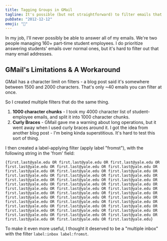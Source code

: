 ```yaml
---
title: Tagging Groups in GMail
tagline: It's possible (but not straightforward) to filter emails that come from a set list of addresses.
pubDate: "2012-12-12"
emoji: "🛟"
---
```


In my job, I'll never possibly be able to answer all of my emails. We're two people managing 160+ part-time student employees. I do prioritize answering students' emails over normal ones, but it's hard to filter out that many email addresses.

## GMail's Limitations & A Workaround

GMail has a character limit on filters - a blog post said it's somewhere between 1500 and 2000 characters. That's only ~40 emails you can filter at once.

So I created multiple filters that do the same thing.

1. **1000 character chunks** - I took my 4000 character list of student-employee emails, and split it into <span class="tooltiptitle" title="I use vim!">1000 character chunks.</span>
2. **Curly Braces** - GMail gave me a warning about long operations, but it went away when I used curly braces around it. I got the idea from another blog post - I'm being kinda superstitious. It's hard to test this sort of thing.

I then created a label-applying filter (apply label "fromst"), with the following string in the 'from' field:

`{first.last@yale.edu OR first.last@yale.edu OR first.last@yale.edu OR first.last@yale.edu OR first.last@yale.edu OR first.last@yale.edu OR first.last@yale.edu OR first.last@yale.edu OR first.last@yale.edu OR first.last@yale.edu OR first.last@yale.edu OR first.last@yale.edu OR first.last@yale.edu OR first.last@yale.edu OR first.last@yale.edu OR first.last@yale.edu OR first.last@yale.edu OR first.last@yale.edu OR first.last@yale.edu OR first.last@yale.edu OR first.last@yale.edu OR first.last@yale.edu OR first.last@yale.edu OR first.last@yale.edu OR first.last@yale.edu OR first.last@yale.edu OR first.last@yale.edu OR first.last@yale.edu OR first.last@yale.edu OR first.last@yale.edu OR first.last@yale.edu OR first.last@yale.edu OR first.last@yale.edu OR first.last@yale.edu OR first.last@yale.edu OR first.last@yale.edu OR first.last@yale.edu OR first.last@yale.edu OR first.last@yale.edu OR first.last@yale.edu OR first.last@yale.edu OR first.last@yale.edu}`

To make it even more useful, I thought it deserved to be a "multiple inbox" with the filter `label:inbox label:fromst`.
